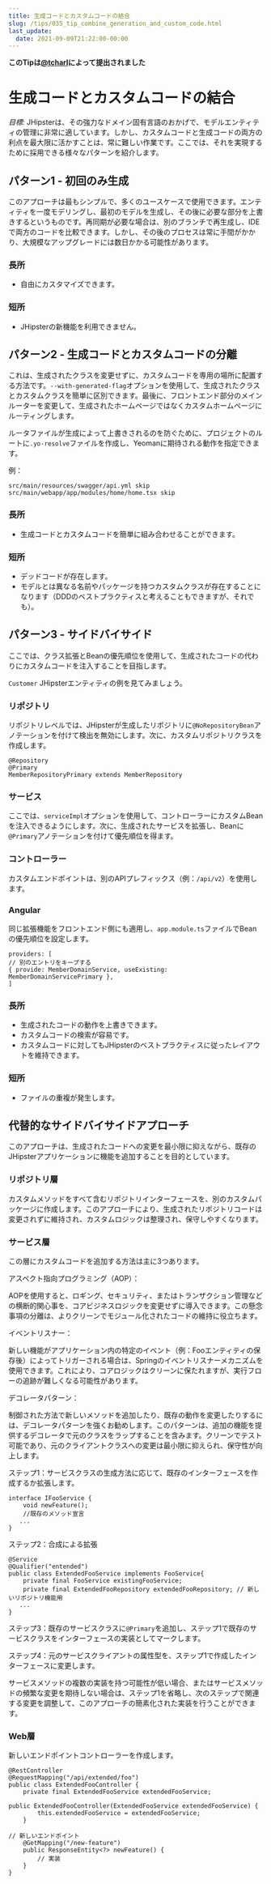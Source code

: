 ```yaml
---
title: 生成コードとカスタムコードの結合
slug: /tips/035_tip_combine_generation_and_custom_code.html
last_update:
  date: 2021-09-09T21:22:00-00:00
---
```


__このTipは[@tcharl](https://github.com/tcharl)によって提出されました__

# 生成コードとカスタムコードの結合

_目標:_ JHipsterは、その強力なドメイン固有言語のおかげで、モデルエンティティの管理に非常に適しています。しかし、カスタムコードと生成コードの両方の利点を最大限に活かすことは、常に難しい作業です。ここでは、それを実現するために採用できる様々なパターンを紹介します。

## パターン1 - 初回のみ生成

このアプローチは最もシンプルで、多くのユースケースで使用できます。エンティティを一度モデリングし、最初のモデルを生成し、その後に必要な部分を上書きするというものです。再同期が必要な場合は、別のブランチで再生成し、IDEで両方のコードを比較できます。しかし、その後のプロセスは常に手間がかかり、大規模なアップグレードには数日かかる可能性があります。

### 長所

- 自由にカスタマイズできます。

### 短所

- JHipsterの新機能を利用できません。

## パターン2 - 生成コードとカスタムコードの分離

これは、生成されたクラスを変更せずに、カスタムコードを専用の場所に配置する方法です。`--with-generated-flag`オプションを使用して、生成されたクラスとカスタムクラスを簡単に区別できます。最後に、フロントエンド部分のメインルーターを変更して、生成されたホームページではなくカスタムホームページにルーティングします。

ルータファイルが生成によって上書きされるのを防ぐために、プロジェクトのルートに`.yo-resolve`ファイルを作成し、Yeomanに期待される動作を指定できます。

例：
```
src/main/resources/swagger/api.yml skip
src/main/webapp/app/modules/home/home.tsx skip
```

### 長所

- 生成コードとカスタムコードを簡単に組み合わせることができます。

### 短所

- デッドコードが存在します。
- モデルとは異なる名前やパッケージを持つカスタムクラスが存在することになります（DDDのベストプラクティスと考えることもできますが、それでも）。

## パターン3 - サイドバイサイド

ここでは、クラス拡張とBeanの優先順位を使用して、生成されたコードの代わりにカスタムコードを注入することを目指します。

`Customer` JHipsterエンティティの例を見てみましょう。

### リポジトリ

リポジトリレベルでは、JHipsterが生成したリポジトリに`@NoRepositoryBean`アノテーションを付けて検出を無効にします。次に、カスタムリポジトリクラスを作成します。
```
@Repository
@Primary
MemberRepositoryPrimary extends MemberRepository
```

### サービス

ここでは、`serviceImpl`オプションを使用して、コントローラーにカスタムBeanを注入できるようにします。次に、生成されたサービスを拡張し、Beanに`@Primary`アノテーションを付けて優先順位を得ます。

### コントローラー

カスタムエンドポイントは、別のAPIプレフィックス（例：`/api/v2`）を使用します。

### Angular

同じ拡張機能をフロントエンド側にも適用し、`app.module.ts`ファイルでBeanの優先順位を設定します。
```
providers: [
// 別のエントリをキープする
{ provide: MemberDomainService, useExisting: MemberDomainServicePrimary },
]
```

### 長所

- 生成されたコードの動作を上書きできます。
- カスタムコードの検索が容易です。
- カスタムコードに対してもJHipsterのベストプラクティスに従ったレイアウトを維持できます。

### 短所

- ファイルの重複が発生します。

## 代替的なサイドバイサイドアプローチ

このアプローチは、生成されたコードへの変更を最小限に抑えながら、既存のJHipsterアプリケーションに機能を追加することを目的としています。

### リポジトリ層

カスタムメソッドをすべて含むリポジトリインターフェースを、別のカスタムパッケージに作成します。このアプローチにより、生成されたリポジトリコードは変更されずに維持され、カスタムロジックは整理され、保守しやすくなります。

### サービス層

この層にカスタムコードを追加する方法は主に3つあります。

アスペクト指向プログラミング（AOP）：

AOPを使用すると、ロギング、セキュリティ、またはトランザクション管理などの横断的関心事を、コアビジネスロジックを変更せずに導入できます。この懸念事項の分離は、よりクリーンでモジュール化されたコードの維持に役立ちます。

イベントリスナー：

新しい機能がアプリケーション内の特定のイベント（例：Fooエンティティの保存後）によってトリガーされる場合は、Springのイベントリスナーメカニズムを使用できます。これにより、コアロジックはクリーンに保たれますが、実行フローの追跡が難しくなる可能性があります。

デコレータパターン：

制御された方法で新しいメソッドを追加したり、既存の動作を変更したりするには、デコレータパターンを強くお勧めします。このパターンは、追加の機能を提供するデコレータで元のクラスをラップすることを含みます。クリーンでテスト可能であり、元のクライアントクラスへの変更は最小限に抑えられ、保守性が向上します。

ステップ1：サービスクラスの生成方法に応じて、既存のインターフェースを作成するか拡張します。
```
interface IFooService {
    void newFeature();
    //既存のメソッド宣言
   ...
}
```
ステップ2：合成による拡張
```
@Service
@Qualifier("entended") 
public class ExtendedFooService implements FooService{
    private final FooService existingFooService;
    private final ExtendedFooRepository extendedFooRepository; // 新しいリポジトリ機能用
   ...
}
```
ステップ3：既存のサービスクラスに`@Primary`を追加し、ステップ1で既存のサービスクラスをインターフェースの実装としてマークします。

ステップ4：元のサービスクライアントの属性型を、ステップ1で作成したインターフェースに変更します。

サービスメソッドの複数の実装を持つ可能性が低い場合、またはサービスメソッドの頻繁な変更を期待しない場合は、ステップ1を省略し、次のステップで関連する変更を調整して、このアプローチの簡素化された実装を行うことができます。

### Web層

新しいエンドポイントコントローラーを作成します。
```
@RestController
@RequestMapping("/api/extended/foo")
public class ExtendedFooController {
    private final ExtendedFooService extendedFooService;

public ExtendedFooController(ExtendedFooService extendedFooService) {
        this.extendedFooService = extendedFooService;
    }

// 新しいエンドポイント
    @GetMapping("/new-feature")
    public ResponseEntity<?> newFeature() {
        // 実装
    }
}
```